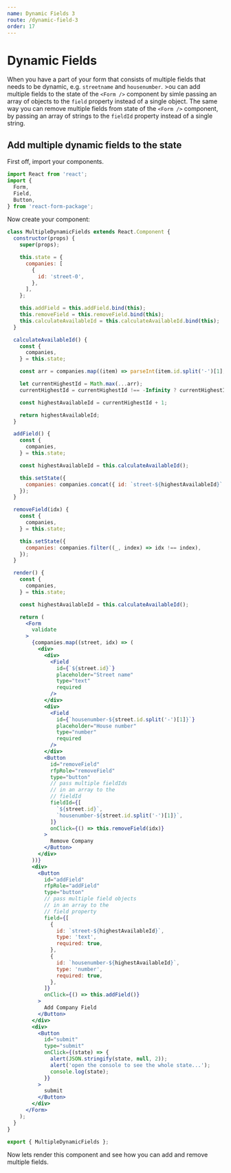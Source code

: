 ```yaml
---
name: Dynamic Fields 3
route: /dynamic-field-3
order: 17
---
```



# Dynamic Fields

When you have a part of your form that consists of multiple fields that needs to be dynamic, e.g. `streetname` and `housenumber`. >ou can add multiple fields to the state of the `<Form />` component by simle passing an array of objects to the `field` property instead of a single object. The same way you can remove multiple fields from state of the `<Form />` component, by passing an array of strings to the `fieldId` property instead of a single string.

## Add multiple dynamic fields to the state

First off, import your components.

```js
import React from 'react';
import {
  Form,
  Field,
  Button,
} from 'react-form-package';
```

Now create your component:

```jsx
class MultipleDynamicFields extends React.Component {
  constructor(props) {
    super(props);

    this.state = {
      companies: [
        {
          id: 'street-0',
        },
      ],
    };

    this.addField = this.addField.bind(this);
    this.removeField = this.removeField.bind(this);
    this.calculateAvailableId = this.calculateAvailableId.bind(this);
  }

  calculateAvailableId() {
    const {
      companies,
    } = this.state;

    const arr = companies.map((item) => parseInt(item.id.split('-')[1], 10));

    let currentHighestId = Math.max(...arr);
    currentHighestId = currentHighestId !== -Infinity ? currentHighestId : 0;

    const highestAvailableId = currentHighestId + 1;

    return highestAvailableId;
  }

  addField() {
    const {
      companies,
    } = this.state;

    const highestAvailableId = this.calculateAvailableId();

    this.setState({
      companies: companies.concat({ id: `street-${highestAvailableId}` }),
    });
  }

  removeField(idx) {
    const {
      companies,
    } = this.state;

    this.setState({
      companies: companies.filter((_, index) => idx !== index),
    });
  }

  render() {
    const {
      companies,
    } = this.state;

    const highestAvailableId = this.calculateAvailableId();

    return (
      <Form
        validate
      >
        {companies.map((street, idx) => (
          <div>
            <div>
              <Field
                id={`${street.id}`}
                placeholder="Street name"
                type="text"
                required
              />
            </div>
            <div>
              <Field
                id={`housenumber-${street.id.split('-')[1]}`}
                placeholder="House number"
                type="number"
                required
              />
            </div>
            <Button
              id="removeField"
              rfpRole="removeField"
              type="button"
              // pass multiple fieldIds 
              // in an array to the 
              // fieldId
              fieldId={[
                `${street.id}`,
                `housenumber-${street.id.split('-')[1]}`,
              ]}
              onClick={() => this.removeField(idx)}
            >
              Remove Company
            </Button>
          </div>
        ))}
        <div>
          <Button
            id="addField"
            rfpRole="addField"
            type="button"
            // pass multiple field objects 
            // in an array to the 
            // field property
            field={[
              {
                id: `street-${highestAvailableId}`,
                type: 'text',
                required: true,
              },
              {
                id: `housenumber-${highestAvailableId}`,
                type: 'number',
                required: true,
              },
            ]}
            onClick={() => this.addField()}
          >
            Add Company Field
          </Button>
        </div>
        <div>
          <Button
            id="submit"
            type="submit"
            onClick={(state) => {
              alert(JSON.stringify(state, null, 2));
              alert('open the console to see the whole state...');
              console.log(state);
            }}
          >
            submit
          </Button>
        </div>
      </Form>
    );
  }
}

export { MultipleDynamicFields };
```

Now lets render this component and see how you can add and remove multiple fields.

<Playground>
  <MultipleDynamicFields />
</Playground>
